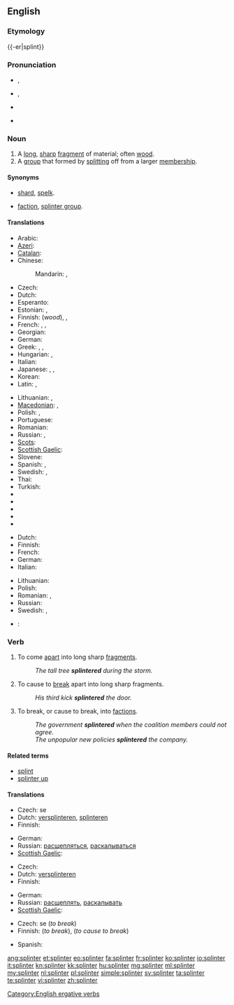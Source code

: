 {{was wotd|2009|February|1}}
==English==
{{wikipedia|dab=splinter}}

===Etymology===
{{-er|splint}}

===Pronunciation===
* {{a|UK}} {{IPA|/ˈsplɪn.tə/}}, {{X-SAMPA|/"splIn.t@/}}
* {{a|US}} {{IPA|/ˈsplɪn.tɚ/}}, {{X-SAMPA|"splIn.t@`/}}
*: {{audio|en-us-splinter.ogg|Audio (US)}}
* {{a|Southern US}} {{IPA|/ˈsplɪn.ɚ/}}
* {{rhymes|ɪntə(r)}}

===Noun===
{{en-noun}}

# A [[long]], [[sharp]] [[fragment]] of material; often [[wood]].
# A [[group]] that formed by [[split]]ting off from a larger [[membership]].

====Synonyms====
* {{sense|long sharp fragment}} [[shard]], [[spelk]].
* {{sense|group formed by splitting}} [[faction]], [[splinter group]].

====Translations====
{{trans-top|long, sharp fragment of material; often wood}}
* Arabic: {{t|ar|شظية|f|tr=shaZíyya|sc=Arab}}
* [[Azeri]]: {{t|az|tilişkə}}
* [[Catalan]]: {{t|ca|estella}}
* Chinese:
*: Mandarin: {{t|cmn|碎片|tr=suìpiàn|sc=Hani}},  {{t-|cmn|刺|tr=cì|sc=Hani}}
* Czech: {{t-|cs|tříska|f}}
* Dutch: {{t+|nl|splinter}}
* Esperanto: {{t-|eo|splito|xs=Esperanto}}
* Estonian: {{t-|et|pind}}, {{t-|et|kild}}
* Finnish: {{t-|fi|säle}} (''wood''), {{t+|fi|sirpale}}, {{t-|fi|pirstale}}
* French: {{t+|fr|éclat|m}},  {{t+|fr|esquille|f}}, {{t+|fr|écharde|f}}
* Georgian: {{t-|ka|კვარი|tr=kvari|sc=Geor|xs=Georgian}}
* German: {{t+|de|Splitter|m}}
* Greek: {{t+|el|θραύσμα|n|tr=thráfsma|sc=Grek}}, {{italbrac|wood}} {{t+|el|ακίδα|f|tr=akída|sc=Grek}}, {{italbrac|usually metal}} {{t+|el|βλήμα|n|tr=vlíma|sc=Grek}}
* Hungarian: {{t|hu|forgács}}, {{t+|hu|szálka}}
* Italian: {{t-|it|scheggia|f}}
* Japanese: {{t-|ja|破片|tr=はへん, hahen|sc=Jpan}},  {{t+|ja|刺|sc=Jpan}},  {{t|ja|とげ|tr=doke|sc=Jpan}}
* Korean: {{t|ko|나무 조각|tr=namu jogak|sc=Hang}}
* Latin: {{t-|la|assula|f}}, {{t|la|schidia|f}}
{{trans-mid}}
* Lithuanian: {{t|lt|drožlė|f|xs=Lithuanian}},  {{t|lt|rakštis|f|xs=Lithuanian}}
* [[Macedonian]]: {{t-|mk|спица|f|tr=spíca|sc=Cyrl}},  {{t|mk|деланка|f|tr=délanka|sc=Cyrl}}
* Polish: {{t|pl|odłamek|m}}, {{t|pl|drzazga|f}}
* Portuguese: {{t|pt|farpa|f}}
* Romanian: {{t-|ro|așchie}}
* Russian: {{t|ru|щепка|f|tr=ščépka|sc=Cyrl}}, {{t+|ru|заноза|f|tr=zanóza|sc=Cyrl}}
* [[Scots]]: {{tø|sco|spail|xs=Scots}}
* [[Scottish Gaelic]]: {{t-|gd|spealg|f|xs=Scottish Gaelic}}
* Slovene: {{t|sl|trska|f}}
* Spanish: {{gloss|wood}} {{t-|es|astilla|f}}, {{gloss|bone or metal}} {{t+|es|esquirla|f}}
* Swedish: {{t|sv|flisa|c}}, {{t|sv|sticka|c}}
* Thai: {{t|th|เสี้ยน|tr=sîan}}
* Turkish: {{t|tr|kıymık}}
* {{trreq|ang}}
* {{trreq|fa}}
* {{trreq|he}}
* {{trreq|hi}}
* {{trreq|hy}}
{{trans-bottom}}

{{trans-top|a group that formed by splitting off from a larger membership}}
* Dutch: {{t|nl|splintergroep}}
* Finnish: {{t|fi|sirpaleryhmä}}
* French: {{t+|fr|faction|f}}
* German: {{t|de|Splittergruppe|f}}
* Italian: {{t+|it|fazione}}
{{trans-mid}}
* Lithuanian: {{t|lt|trupinys|m|xs=Lithuanian}}
* Polish: {{t|pl|odłam|m}}
* Romanian: {{t|ro|factiune|f}}, {{t-|ro|schisma|f}}
* Russian: {{t|ru|отщепенцы}}
* Swedish: {{t|sv|avknoppning|c}}, {{t|sv|utbrytning|c}}
{{trans-bottom}}

{{checktrans-top}}
* {{ttbc|fr}}: {{t|fr|écharde|m}}
{{trans-bottom}}

===Verb===
{{en-verb}}

# {{intransitive}} To come [[apart]] into long sharp [[fragment]]s.
#: ''The tall tree '''splintered''' during the storm.''
# {{transitive}} To cause to [[break]] apart into long sharp fragments.
#: ''His third kick '''splintered''' the door.''
# {{figuratively|of a group}} To break, or cause to break, into [[faction]]s.
#: ''The government '''splintered''' when the coalition members could not agree.''
#: ''The unpopular new policies '''splintered''' the company.''

====Related terms====
* [[splint]]
* [[splinter up]]

====Translations====
{{trans-top|to come apart into splinters}}
* Czech: {{t-|cs|štěpit}} se
* Dutch: [[versplinteren]], [[splinteren]]
* Finnish: {{t+|fi|hajota}} {{t-|fi|säle|alt=säleiksi}}
{{trans-mid}}
* German: {{t-|de|zersplittern}}
* Russian: [[расщепляться]], [[раскалываться]]
* [[Scottish Gaelic]]: {{t-|gd|spealg|xs=Scottish Gaelic}}
{{trans-bottom}}

{{trans-top|to cause to break apart into splinters}}
* Czech: {{t-|cs|štípat}}
* Dutch: [[versplinteren]]
* Finnish: {{t+|fi|hajottaa}}
{{trans-mid}}
* German: {{t-|de|zersplittern}}
* Russian: [[расщеплять]], [[раскалывать]]
* [[Scottish Gaelic]]: {{t-|gd|spealg|xs=Scottish Gaelic}}
{{trans-bottom}}

{{trans-top|to break or cause to break into factions}}
* Czech: {{t-|cs|odštěpit}} se (''to break'')
* Finnish: {{t+|fi|hajota}} (''to break''), {{t+|fi|hajottaa}} (''to cause to break'')
{{trans-mid}}
* Spanish: {{t-|es|astillar}}
{{trans-bottom}}

[[Category:English ergative verbs]]

[[ang:splinter]]
[[et:splinter]]
[[eo:splinter]]
[[fa:splinter]]
[[fr:splinter]]
[[ko:splinter]]
[[io:splinter]]
[[it:splinter]]
[[kn:splinter]]
[[kk:splinter]]
[[hu:splinter]]
[[mg:splinter]]
[[ml:splinter]]
[[my:splinter]]
[[nl:splinter]]
[[pl:splinter]]
[[simple:splinter]]
[[sv:splinter]]
[[ta:splinter]]
[[te:splinter]]
[[vi:splinter]]
[[zh:splinter]]